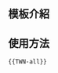 <includeonly><!-- 在這裡加入模板的保護標識 --></includeonly><noinclude>{{Documentation subpage}}</noinclude>
<!-- 在本行下編輯模板說明 -->
== 模板介紹 ==

== 使用方法 ==
<pre>
{{TWN-all}}
</pre>

<includeonly>
[[Category:旗帜-国籍-身份标示模板|{{PAGENAME}}]]
[[Category:台灣旗幟模板|{{PAGENAME}}]]
[[Category:模板說明文件導航模板|{{PAGENAME}}]]
</includeonly>